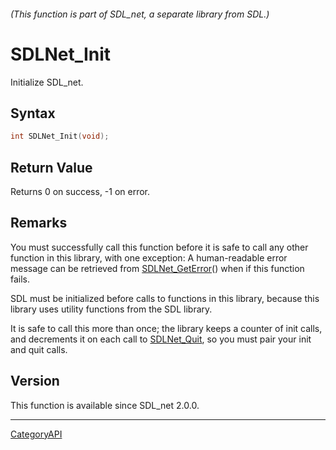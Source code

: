 ====== (This function is part of SDL_net, a separate library from SDL.) ======
= SDLNet_Init =

Initialize SDL_net.

== Syntax ==

<syntaxhighlight lang='c'>
int SDLNet_Init(void);
</syntaxhighlight>

== Return Value ==

Returns 0 on success, -1 on error.

== Remarks ==

You must successfully call this function before it is safe to call any
other function in this library, with one exception: A human-readable error
message can be retrieved from [[SDLNet_GetError]]() when if this function
fails.

SDL must be initialized before calls to functions in this library, because
this library uses utility functions from the SDL library.

It is safe to call this more than once; the library keeps a counter of init
calls, and decrements it on each call to [[SDLNet_Quit]], so you must pair
your init and quit calls.

== Version ==

This function is available since SDL_net 2.0.0.

----
[[CategoryAPI]]


